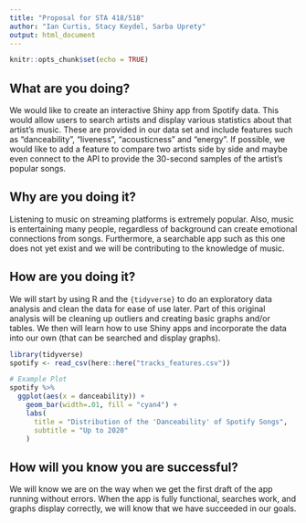 ```yaml
---
title: "Proposal for STA 418/518"
author: "Ian Curtis, Stacy Keydel, Sarba Uprety"
output: html_document
---
```


```r
knitr::opts_chunk$set(echo = TRUE)
```


## What are you doing?
We would like to create an interactive Shiny app from Spotify data. This would allow users to search artists and display various statistics about that artist's music. These are provided in our data set and include features such as "danceability", "liveness", "acousticness" and "energy". If possible, we would like to add a feature to compare two artists side by side and maybe even connect to the API to provide the 30-second samples of the artist's popular songs.

## Why are you doing it?
Listening to music on streaming platforms is extremely popular. Also, music is entertaining many people, regardless of background can create emotional connections from songs. Furthermore, a searchable app such as this one does not yet exist and we will be contributing to the knowledge of music. 

## How are you doing it?
We will start by using R and the `{tidyverse}` to do an exploratory data analysis and clean the data for ease of use later. Part of this original analysis will be cleaning up outliers and creating basic graphs and/or tables. We then will learn how to use Shiny apps and incorporate the data into our own (that can be searched and display graphs).

```r
library(tidyverse)
spotify <- read_csv(here::here("tracks_features.csv"))
```

```r
# Example Plot
spotify %>% 
  ggplot(aes(x = danceability)) +
    geom_bar(width=.01, fill = "cyan4") +
    labs(
      title = "Distribution of the 'Danceability' of Spotify Songs",
      subtitle = "Up to 2020"
    )
```


## How will you know you are successful?
We will know we are on the way when we get the first draft of the app running without errors. When the app is fully functional, searches work, and graphs display correctly, we will know that we have succeeded in our goals.




